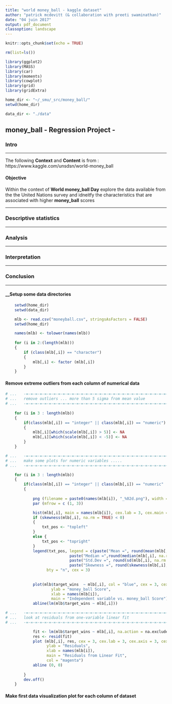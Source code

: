 ```yaml
---
title: "world money_ball - kaggle dataset"
author: "patrick mcdevitt (& collaboration with preeti swaminathan)"
date: "04 juin 2017"
output: pdf_document
classoption: landscape
---
```


```r

knitr::opts_chunk$set(echo = TRUE)

rm(list=ls())

library(ggplot2)
library(MASS)
library(car)
library(moments)
library(cowplot)
library(grid)
library(gridExtra)

home_dir <- "~/_smu/_src/money_ball/"
setwd(home_dir)

data_dir <- "./data"


```

## money_ball - Regression Project -


### __Intro__  

*** 
The following __Context__ and __Content__ is from : https://www.kaggle.com/unsdsn/world-money_ball  



#### __Objective__

Within the context of __World money_ball Day__ explore the data available from the the United Nations survey and idneitfy the characteristics that are associated with higher __money_ball__ scores

*** 
### __Descriptive statistics__  

*** 

### __Analysis__  

*** 

### __Interpretation__  

*** 

### __Conclusion__  

*** 


  
  
#### __Setup some data directories  

```r

	setwd(home_dir)
	setwd(data_dir)

	mlb <- read.csv("moneyball.csv", stringsAsFactors = FALSE)
	setwd(home_dir)

	names(mlb) <- tolower(names(mlb))
	
	for (i in 2:(length(mlb)))
	{
		if (class(mlb[,i]) == "character")
		{
			mlb[,i] <- factor (mlb[,i])
		}
	}
```

#### __Remove extreme outliers from each column of numerical data__  

```r

# ...	-=-=-=-=-=-=-=-=-=-=-=-=-=-=-=-=-=-=-=-=-=-=-=-=-=-=-=-=-=-=-=-=-=-=-=-=-
# ...	remove outliers ... more than 5 sigma from mean value
# ...	-=-=-=-=-=-=-=-=-=-=-=-=-=-=-=-=-=-=-=-=-=-=-=-=-=-=-=-=-=-=-=-=-=-=-=-=-
	
	for (i in 3 : length(mlb))
	{
		if(class(mlb[,i]) == "integer" || class(mlb[,i]) == "numeric")
		{
			mlb[,i][which(scale(mlb[,i]) > 5)] <- NA
			mlb[,i][which(scale(mlb[,i]) < -5)] <- NA
		}
	}

```

```r

# ...	-=-=-=-=-=-=-=-=-=-=-=-=-=-=-=-=-=-=-=-=-=-=-=-=-=-=-=-=-=-=-=-=-=-=-=-=-
# ...	make some plots for numeric variables .....
# ...	-=-=-=-=-=-=-=-=-=-=-=-=-=-=-=-=-=-=-=-=-=-=-=-=-=-=-=-=-=-=-=-=-=-=-=-=-

	for (i in 3 : length(mlb))
	{
		if(class(mlb[,i]) == "integer" || class(mlb[,i]) == "numeric" || class(mlb[,i]) == "matrix")
		{
				  
			png (filename = paste0(names(mlb[i]), "_%02d.png"), width = 1800, height = 600)
			par (mfrow = c (1, 3))

			hist(mlb[,i], main = names(mlb[i]), cex.lab = 3, cex.main = 3)
			if (skewness(mlb[,i], na.rm = TRUE) < 0)
			{
				txt_pos <- "topleft"
			}
			else {
				txt_pos <- "topright"
			}
			legend(txt_pos, legend = c(paste("Mean =", round(mean(mlb[,i], na.rm = TRUE), 1)),
                            paste("Median =",round(median(mlb[,i], na.rm = TRUE), 1)),
                            paste("Std.Dev =", round(sd(mlb[,i], na.rm = TRUE), 1)), 
                            paste("Skewness =", round(skewness(mlb[,i], na.rm = TRUE), 1))), 
                  bty = "n", cex = 3)
			
			
			plot(mlb$target_wins  ~ mlb[,i], col = "blue", cex = 3, cex.lab = 3, cex.axis = 3, cex.main = 3,
				 	ylab = "money_ball Score",
				  	xlab = names(mlb[i]),
				  	main = "Independent variable vs. money_ball Score")
			abline(lm(mlb$target_wins ~ mlb[,i]))

# ...	-=-=-=-=-=-=-=-=-=-=-=-=-=-=-=-=-=-=-=-=-=-=-=-=-=-=-=-=-=-=-=-=-=-=-=-=-
# ...	look at residuals from one-variable linear fit			
# ...	-=-=-=-=-=-=-=-=-=-=-=-=-=-=-=-=-=-=-=-=-=-=-=-=-=-=-=-=-=-=-=-=-=-=-=-=-

			fit <- lm(mlb$target_wins ~ mlb[,i], na.action = na.exclude)
			res <- resid(fit)
			plot (mlb[,i], res, cex = 3, cex.lab = 3, cex.axis = 3, cex.main = 3,
				  ylab = "Residuals",
				  xlab = names(mlb[i]),
				  main = "Residuals from Linear Fit",
				  col = "magenta")
			abline (0, 0)
			
		}
		dev.off()
	}

```
#### __Make first data visualization plot for each column of dataset__  
